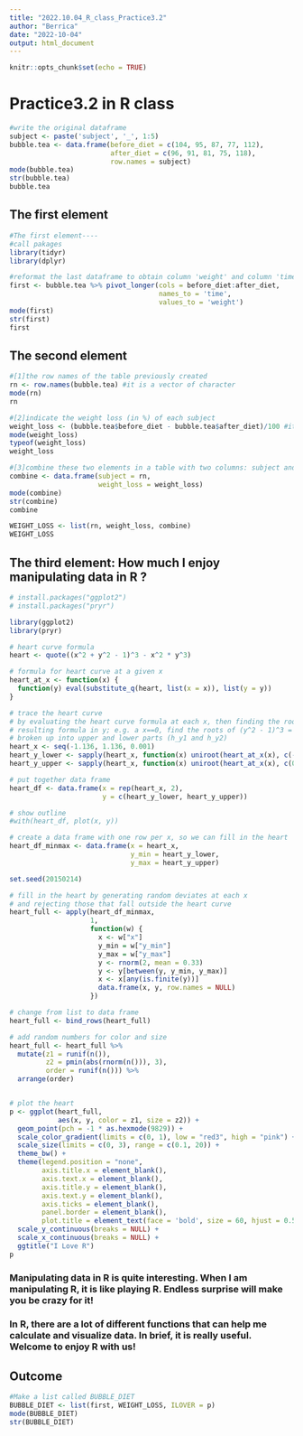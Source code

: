 ```yaml
---
title: "2022.10.04_R_class_Practice3.2"
author: "Berrica"
date: "2022-10-04"
output: html_document
---
```


```r
knitr::opts_chunk$set(echo = TRUE)
```

# Practice3.2 in R class

```r
#write the original dataframe
subject <- paste('subject', '_', 1:5)
bubble.tea <- data.frame(before_diet = c(104, 95, 87, 77, 112), 
                         after_diet = c(96, 91, 81, 75, 118),
                         row.names = subject)
mode(bubble.tea)
str(bubble.tea)
bubble.tea
```

## The first element
```r
#The first element----
#call pakages
library(tidyr)
library(dplyr)

#reformat the last dataframe to obtain column 'weight' and column 'time'
first <- bubble.tea %>% pivot_longer(cols = before_diet:after_diet, 
                                     names_to = 'time', 
                                     values_to = 'weight')
mode(first)
str(first)
first
```

## The second element
```r

#[1]the row names of the table previously created
rn <- row.names(bubble.tea) #it is a vector of character
mode(rn)
rn

#[2]indicate the weight loss (in %) of each subject 
weight_loss <- (bubble.tea$before_diet - bubble.tea$after_diet)/100 #it's a numeric vector (double)
mode(weight_loss)
typeof(weight_loss)
weight_loss

#[3]combine these two elements in a table with two columns: subject and weight_loss
combine <- data.frame(subject = rn,
                      weight_loss = weight_loss)
mode(combine)
str(combine)
combine

WEIGHT_LOSS <- list(rn, weight_loss, combine)
WEIGHT_LOSS
```

## The third element: How much I enjoy manipulating data in R ?
```r
# install.packages("ggplot2")
# install.packages("pryr")

library(ggplot2)
library(pryr)

# heart curve formula
heart <- quote((x^2 + y^2 - 1)^3 - x^2 * y^3)

# formula for heart curve at a given x
heart_at_x <- function(x) {
  function(y) eval(substitute_q(heart, list(x = x)), list(y = y))
}

# trace the heart curve
# by evaluating the heart curve formula at each x, then finding the roots of the
# resulting formula in y; e.g. a x==0, find the roots of (y^2 - 1)^3 = 0
# broken up into upper and lower parts (h_y1 and h_y2)
heart_x <- seq(-1.136, 1.136, 0.001)
heart_y_lower <- sapply(heart_x, function(x) uniroot(heart_at_x(x), c(-2, 0.6))$root)
heart_y_upper <- sapply(heart_x, function(x) uniroot(heart_at_x(x), c(0.6, 2))$root)

# put together data frame
heart_df <- data.frame(x = rep(heart_x, 2), 
                       y = c(heart_y_lower, heart_y_upper))

# show outline
#with(heart_df, plot(x, y))

# create a data frame with one row per x, so we can fill in the heart
heart_df_minmax <- data.frame(x = heart_x,  
                              y_min = heart_y_lower, 
                              y_max = heart_y_upper)

set.seed(20150214)

# fill in the heart by generating random deviates at each x 
# and rejecting those that fall outside the heart curve
heart_full <- apply(heart_df_minmax, 
                    1, 
                    function(w) {
                      x <- w["x"]
                      y_min = w["y_min"]
                      y_max = w["y_max"]
                      y <- rnorm(2, mean = 0.33)
                      y <- y[between(y, y_min, y_max)]
                      x <- x[any(is.finite(y))]
                      data.frame(x, y, row.names = NULL)
                    })

# change from list to data frame
heart_full <- bind_rows(heart_full)

# add random numbers for color and size
heart_full <- heart_full %>% 
  mutate(z1 = runif(n()), 
         z2 = pmin(abs(rnorm(n())), 3), 
         order = runif(n())) %>%
  arrange(order)


# plot the heart
p <- ggplot(heart_full, 
            aes(x, y, color = z1, size = z2)) + 
  geom_point(pch = -1 * as.hexmode(9829)) + 
  scale_color_gradient(limits = c(0, 1), low = "red3", high = "pink") + 
  scale_size(limits = c(0, 3), range = c(0.1, 20)) + 
  theme_bw() +
  theme(legend.position = "none", 
        axis.title.x = element_blank(),
        axis.text.x = element_blank(), 
        axis.title.y = element_blank(),
        axis.text.y = element_blank(), 
        axis.ticks = element_blank(),
        panel.border = element_blank(),
        plot.title = element_text(face = 'bold', size = 60, hjust = 0.5, vjust = -12))+
  scale_y_continuous(breaks = NULL) +
  scale_x_continuous(breaks = NULL) +
  ggtitle("I Love R")
p

```

### Manipulating data in R is quite interesting. When I am manipulating R, it is like **playing** R. Endless surprise will make you be crazy for it!
### In R, there are a lot of different functions that can help me calculate and visualize data. In brief, it is really useful. Welcome to enjoy R with us! 


## Outcome
```r
#Make a list called BUBBLE_DIET
BUBBLE_DIET <- list(first, WEIGHT_LOSS, ILOVER = p)
mode(BUBBLE_DIET)
str(BUBBLE_DIET)
```
